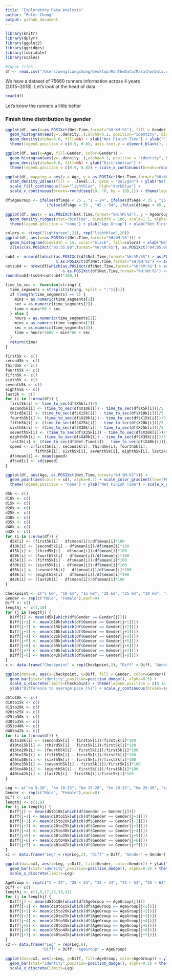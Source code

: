 ```yaml
---
title: "Exploratory Data Analysis"
author: "Peter Chong"
output: github_document
---
```


```r
library(knitr)
library(dplyr)
library(ggplot2)
library(ggridges)
library(lubridate)
library(scales)
```

```r
#Input files
df <- read.csv("/Users/wengliangchong/Desktop/RunTheData/MarathonData.csv", header = T, stringsAsFactors = F)
```

We have a dataset of 75660 runners information across 4 years (2015~2018). Let's look at the head of data.

```r
head(df)
```

Let's know the runners a little better

### Finish time distribution by gender
```r
ggplot(df, aes(x=as.POSIXct(Net.Time,format="%H:%M:%S"), fill = Gender, color=Gender)) + 
  geom_histogram(aes(y=..density..),alpha=0.1, position="identity", binwidth = 250) +
  geom_density(alpha=0.6, fill=NA) + xlab("Net Finish Time") + ylab("") +
  theme(legend.position = c(0.9, 0.8), axis.text.y = element_blank(), axis.ticks = element_blank())
```

```r
ggplot(df, aes(x=Age, fill=Gender, color=Gender)) +
  geom_histogram(aes(y=..density..),alpha=0.1, position = "identity", binwidth = 1) +
  geom_density(alpha=0.6, fill=NA) + ylab("Distribution") +
  theme(legend.position = c(0.9, 0.8)) + scale_x_continuous(breaks=round(seq(0, 90, by = 10),1))
```

```r
ggplot(df, mapping = aes(x = Age, y = as.POSIXct(Net.Time,format="%H:%M:%S"))) +
  stat_density_2d(aes(fill = ..level..), geom = "polygon") + ylab("Net Finish Time") +
  scale_fill_continuous(low="lightblue", high="darkblue") + 
  scale_x_continuous(breaks=round(seq(10, 70, by = 10),1)) + theme(legend.position = "none")
```

```r
df$AgeGroup <- ifelse(df$Age < 25 , "1 ~ 24", ifelse(df$Age < 35 , "25 ~ 34", ifelse(df$Age < 45 , "35 ~ 44",
                  ifelse(df$Age < 55 , "45 ~ 54", ifelse(df$Age < 65 , "55 ~ 64", "65 ~ 90")))))
```

```r
ggplot(df, aes(x = as.POSIXct(Net.Time,format="%H:%M:%S"), y = AgeGroup, fill=stat(y))) + 
  geom_density_ridges(stat="binline", binwidth = 100, scale=1.5, alpha=0.3) + scale_fill_viridis_c(option = "C")+
  theme(legend.position = "none") + ylab("Age Group") + xlab("Net Finish Time")
```

```r
colors <- c(rep("lightgreen",21), rep("lightblue",20))
ggplot(df, aes(x=as.POSIXct(Net.Time,format="%H:%M:%S"))) + 
  geom_histogram(binwidth = 15, color="black", fill=colors) + xlab("Net Finish Time") + 
  xlim(c(as.POSIXct("03:55:00",format="%H:%M:%S"), as.POSIXct("04:05:00",format="%H:%M:%S")))
```

```r
sub4 <- nrow(df[which(as.POSIXct(df$Net.Time,format="%H:%M:%S") > as.POSIXct("03:55:00",format="%H:%M:%S") 
                      & as.POSIXct(df$Net.Time,format="%H:%M:%S") <= as.POSIXct("04:00:00",format="%H:%M:%S")),])
notsub4 <- nrow(df[which(as.POSIXct(df$Net.Time,format="%H:%M:%S") > as.POSIXct("04:00:00",format="%H:%M:%S") 
                         & as.POSIXct(df$Net.Time,format="%H:%M:%S") <= as.POSIXct("04:05:00",format="%H:%M:%S")),])
round(sub4/(sub4+notsub4)*100,1)
```

```r
time_to_sec <- function(string) {
  time_segments = strsplit(string, split = ":")[[1]]
  if (length(time_segments) == 2) {
    mins = as.numeric(time_segments[1])
    sec = as.numeric(time_segments[2])
    time = mins*60 + sec
  } else {
    hours = as.numeric(time_segments[1])
    mins = as.numeric(time_segments[2])
    sec = as.numeric(time_segments[3])
    time = hours*3600 + mins*60 + sec
  }
  return(time)
}
```

```r
first5k <- c()
second5k <- c()
third5k <- c()
fourth5k <- c()
fifth5k <- c()
sixth5k <- c()
seventh5k <- c()
eighth5k <- c()
last2k <- c()
for (i in 1:nrow(df)) {
  first5k[i] <- time_to_sec(df$X5k[i])/5
  second5k[i] <- (time_to_sec(df$X10k[i]) - time_to_sec(df$X5k[i]))/5
  third5k[i] <- (time_to_sec(df$X15k[i]) - time_to_sec(df$X10k[i]))/5
  fourth5k[i] <- (time_to_sec(df$X20k[i]) - time_to_sec(df$X15k[i]))/5
  fifth5k[i] <- (time_to_sec(df$X25k[i]) - time_to_sec(df$X20k[i]))/5
  sixth5k[i] <- (time_to_sec(df$X30k[i]) - time_to_sec(df$X25k[i]))/5
  seventh5k[i] <- (time_to_sec(df$X35k[i]) - time_to_sec(df$X30k[i]))/5
  eighth5k[i] <- (time_to_sec(df$X40k[i]) - time_to_sec(df$X35k[i]))/5
  last2k[i] <- (time_to_sec(df$Net.Time[i]) - time_to_sec(df$X40k[i]))/2.195
  speed <- c(first5k[i], second5k[i], third5k[i], fourth5k[i],
             fifth5k[i], sixth5k[i], seventh5k[i], eighth5k[i], last2k[i])
  df$mean[i] <- mean(speed)
  df$sd[i] <- sd(speed)
}
```

```r
ggplot(df, aes(Age, as.POSIXct(Net.Time,format="%H:%M:%S"))) +
  geom_point(aes(color = sd), alpha=0.7) + scale_color_gradient(low="#FDFBBB", high="#000000") +
  theme(legend.position = "none") + ylab("Net Finish Time") + scale_x_continuous(breaks=seq(5,90,10))
```

```r
d5k <- c()
d10k <- c()
d15k <- c()
d20k <- c()
d25k <- c()
d30k <- c()
d35k <- c()
d40k <- c()
d42k <- c()
for (i in 1:nrow(df)) {
  d5k[i] <- (first5k[i] - df$mean[i])/df$mean[i]*100
  d10k[i] <- (second5k[i] - df$mean[i])/df$mean[i]*100
  d15k[i] <- (third5k[i] - df$mean[i])/df$mean[i]*100
  d20k[i] <- (fourth5k[i] - df$mean[i])/df$mean[i]*100
  d25k[i] <- (fifth5k[i] - df$mean[i])/df$mean[i]*100
  d30k[i] <- (sixth5k[i] - df$mean[i])/df$mean[i]*100
  d35k[i] <- (seventh5k[i] - df$mean[i])/df$mean[i]*100
  d40k[i] <- (eighth5k[i] - df$mean[i])/df$mean[i]*100
  d42k[i] <- (last2k[i] - df$mean[i])/df$mean[i]*100
}
```

```r
Checkpoint <- c("5 km", "10 km", "15 km", "20 km", "25 km", "30 km", "35 km", "40 km", "42 km")
Gender <- rep(c("Male", "Female"),each=9)
Diff <- c()
lengthj <- c(1,10)
for (j in lengthj) {
  Diff[j] <- mean(d5k[which(df$Gender == Gender[j])])
  Diff[j+1] <- mean(d10k[which(df$Gender == Gender[j+1])])
  Diff[j+2] <- mean(d15k[which(df$Gender == Gender[j+2])])
  Diff[j+3] <- mean(d20k[which(df$Gender == Gender[j+3])])
  Diff[j+4] <- mean(d25k[which(df$Gender == Gender[j+4])])
  Diff[j+5] <- mean(d30k[which(df$Gender == Gender[j+5])])
  Diff[j+6] <- mean(d35k[which(df$Gender == Gender[j+6])])
  Diff[j+7] <- mean(d40k[which(df$Gender == Gender[j+7])])
  Diff[j+8] <- mean(d42k[which(df$Gender == Gender[j+8])])
}
x <- data.frame("Checkpoint" = rep(Checkpoint,2), "Diff" = Diff, "Gender" = Gender)
```

```r
ggplot(data=x, aes(x=Checkpoint, y=Diff, fill = Gender, color=Gender)) +
  geom_bar(stat="identity",position=position_dodge(), alpha=0.5) + 
  scale_x_discrete(limits=Checkpoint) + theme(legend.position = c(0.15, 0.8)) +
  ylab("Difference to average pace (%)") + scale_y_continuous(breaks=seq(-15,15,5))
```
```r
d5to10k <- c()
d10to15k <- c()
d15to20k <- c()
d20to25k <- c()
d25to30k <- c()
d30to35k <- c()
d35to40k <- c()
d40to42k <- c()
for (i in 1:nrow(df)) {
  d5to10k[i] <- (second5k[i] - first5k[i])/first5k[i]*100
  d10to15k[i] <- (third5k[i] - first5k[i])/first5k[i]*100
  d15to20k[i] <- (fourth5k[i] - first5k[i])/first5k[i]*100
  d20to25k[i] <- (fifth5k[i] - first5k[i])/first5k[i]*100
  d25to30k[i] <- (sixth5k[i] - first5k[i])/first5k[i]*100
  d30to35k[i] <- (seventh5k[i] - first5k[i])/first5k[i]*100
  d35to40k[i] <- (eighth5k[i] - first5k[i])/first5k[i]*100
  d40to42k[i] <- (last2k[i] - first5k[i])/first5k[i]*100
}
```
```r
Leg <- c("km 5-10", "km 10-15", "km 15-20", "km 20-25", "km 25-30", "km 30-35", "km 35-40", "km 40-42")
Gender <- rep(c("Male", "Female"),each=8)
Diff <- c()
lengthj <- c(1,9)
for (j in lengthj) {
  Diff[j] <- mean(d5to10k[which(df$Gender == Gender[j])])
  Diff[j+1] <- mean(d10to15k[which(df$Gender == Gender[j+1])])
  Diff[j+2] <- mean(d15to20k[which(df$Gender == Gender[j+2])])
  Diff[j+3] <- mean(d20to25k[which(df$Gender == Gender[j+3])])
  Diff[j+4] <- mean(d25to30k[which(df$Gender == Gender[j+4])])
  Diff[j+5] <- mean(d30to35k[which(df$Gender == Gender[j+5])])
  Diff[j+6] <- mean(d35to40k[which(df$Gender == Gender[j+6])])
  Diff[j+7] <- mean(d40to42k[which(df$Gender == Gender[j+7])])
}
x1 <- data.frame("Leg" = rep(Leg,2), "Diff" = Diff, "Gender" = Gender)
```
```r
ggplot(data=x1, aes(x=Leg, y=Diff, fill=Gender, color=Gender)) + ylab("Difference to 5k pace (%)") +
  geom_bar(stat="identity",position=position_dodge(), alpha=0.5) + theme(legend.position = c(0.15, 0.8)) +
  scale_x_discrete(limits=Leg)
```

```r
AgeGroup <- rep(c("1 ~ 24", "25 ~ 34", "35 ~ 44", "45 ~ 54", "55 ~ 64", "65 ~ 90"), each=8)
Diff <- c()
lengthj <- c(1,9,17,25,33,41)
for (j in lengthj) {
  Diff[j] <- mean(d5to10k[which(df$AgeGroup == AgeGroup[j])])
  Diff[j+1] <- mean(d10to15k[which(df$AgeGroup == AgeGroup[j+1])])
  Diff[j+2] <- mean(d15to20k[which(df$AgeGroup == AgeGroup[j+2])])
  Diff[j+3] <- mean(d20to25k[which(df$AgeGroup == AgeGroup[j+3])])
  Diff[j+4] <- mean(d25to30k[which(df$AgeGroup == AgeGroup[j+4])])
  Diff[j+5] <- mean(d30to35k[which(df$AgeGroup == AgeGroup[j+5])])
  Diff[j+6] <- mean(d35to40k[which(df$AgeGroup == AgeGroup[j+6])])
  Diff[j+7] <- mean(d40to42k[which(df$AgeGroup == AgeGroup[j+7])])
}
x2 <- data.frame("Leg" = rep(Leg,6),
                "Diff" = Diff, "AgeGroup" = AgeGroup)
```
```r
ggplot(data=x2, aes(x=Leg, y=Diff, fill=AgeGroup, color=AgeGroup)) + ylab("Difference to 5k pace (%)") +
  geom_bar(stat="identity",position=position_dodge(), alpha=0.5) + theme(legend.position = c(0.15, 0.7)) +
  scale_x_discrete(limits=Leg)
```






























































































